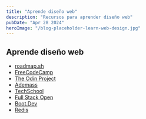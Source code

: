 ```yaml
---
title: "Aprende diseño web"
description: "Recursos para aprender diseño web"
pubDate: "Apr 28 2024"
heroImage: "/blog-placeholder-learn-web-design.jpg"
---
```


## Aprende diseño web

-   [roadmap.sh](https://roadmap.sh/)
-   [FreeCodeCamp](https://www.freecodecamp.org/learn/)
-   [The Odin Project](https://www.theodinproject.com/paths)
-   [Ademass](https://campus-ademass.com/cursos)
-   [TechSchool](https://techschool.dev/en)
-   [Full Stack Open](https://fullstackopen.com/es/)
-   [Boot.Dev](https://www.boot.dev/tracks/backend)
-   [Redis](https://redis.io/university/)
